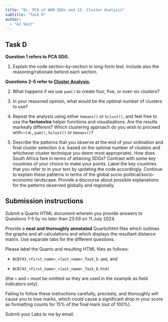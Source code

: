 ```yaml
---
title: "8c. PCA of WHO SDGs and 13. Cluster Analysis"
subtitle: "Task D"
author: 
  - "AJ Smit"
---
```


## Task D

**Question 1 refers to PCA SDG.**

1. Explain the code section-by-section in long-form text. Include also the reasoning/rationale behind each section.

**Questions 2--5 refer to [Cluster Analysis](../cluster_analysis.qmd).**

2. What happens if we use `pam()` to create four, five, or even six clusters?

3. In your reasoned opinion, what would be the optimal number of clusters to use?

4. Repeat the analysis using either `kmeans()` or `hclust()`, and feel free to use the **factoextra** helper functions and visualisations. Are the results markedly different? Which clustering approach do you wish to proceed with---i.e., `pam()`, `hclust()` or `kmeans()`?

5. Describe the patterns that you observe at the end of your ordination and final cluster selection (i.e. based on the optimal number of clusters and whichever cluster technique you deem most appropriate). How does South Africa fare in terms of attaining SDGs? Contrast with some key countries of your choice to make your points. Label the key countries that you refer to in your text by updating the code accordingly. Continue to explain these patterns in terms of the global socio-political/socio-economic landscape. Provide a discourse about possible explanations for the patterns observed globally and regionally.

::: callout-important
## Submission instructions

Submit a Quarto HTML document wherein you provide answers to Questions 1--5 by no later than 23:59 on 11 July 2024.

Provide a **neat and thoroughly annotated** Quarto/html files which outlines the graphs and all calculations and which displays the resultant distance matrix. Use separate tabs for the different questions.

Please label the Quarto and resulting HTML files as follows:

-   `BCB743_<first_name>_<last_name>_Task_D.qmd`, and

-   `BCB743_<first_name>_<last_name>_Task_D.html`

(the `<` and `>` must be omitted as they are used in the example as field indicators only).

Failing to follow these instructions carefully, precisely, and thoroughly will cause you to lose marks, which could cause a significant drop in your score as formatting counts for 15% of the final mark (out of 100%).

Submit your Labs to me by email.
:::
